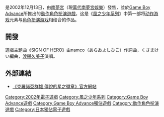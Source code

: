 {{multiple issues|
{{unreferenced|time=2014-10-21T01:31:21+00:00}}
{{expert|time=2019-08-27}}
}}
{{NoteTA
| G1=Games
}}
{{Infobox VG
| title = 克羅諾亞群雄 傳說的星之徽章
| japanese = クロノアヒーローズ 伝説のスターメダル
| image =
| caption =
| developer = [[南夢宮|南夢宮]]
| publisher = [[萬代南夢宮遊戲|南夢宮]]
| designer =
| series = [[風之少年系列|風之少年系列]]
| engine =
| released = {{vgrelease|JP|2002年12月13日}}
| genre = [[動作角色扮演遊戲|動作角色扮演]]
| modes = [[单人电子游戏|单人游戏]]
| platforms = [[Game_Boy_Advance|Game Boy Advance]]
}}
{{Vgname|克羅諾亞群雄 傳說的星之徽章|ja=クロノアヒーローズ 伝説のスターメダル}}是2002年12月13日，由[[南夢宮|南夢宮]]（現[[萬代南夢宮娛樂|萬代南夢宮娛樂]]）發售，並於[[Game_Boy_Advance|Game Boy Advance]]所推出的[[動作角色扮演遊戲|動作角色扮演遊戲]]。这是《[[風之少年系列|風之少年系列]]》中第一部将[[动作游戏|动作游戏]]元素与[[电子角色扮演游戏|角色扮演游戏]]相结合的作品。

==開發==
遊戲主題曲《SIGN OF HERO》由namco（あらゐよしひこ）作詞曲，くさまけい編曲，[[渡邊久美子|渡邊久美子]]演唱。

==外部連結==
*[http://bandainamcoent.co.jp/cs/list/klonoaheroes/ 《克羅諾亞群雄 傳說的星之徽章》官方網站] {{Wayback|url=http://bandainamcoent.co.jp/cs/list/klonoaheroes/ |date=20171113193708 }}

{{動作角色扮演遊戲小作品}}
{{風之少年系列}}
{{DEFAULTSORT:Kolnoa Heroes Densetsu No Star Metal}}

[[Category:2002年電子遊戲|Category:2002年電子遊戲]]
[[Category:風之少年系列|Category:風之少年系列]]
[[Category:Game_Boy_Advance遊戲|Category:Game Boy Advance遊戲]]
[[Category:Game_Boy_Advance獨佔遊戲|Category:Game Boy Advance獨佔遊戲]]
[[Category:動作角色扮演遊戲|Category:動作角色扮演遊戲]]
[[Category:日本獨佔電子遊戲|Category:日本獨佔電子遊戲]]
